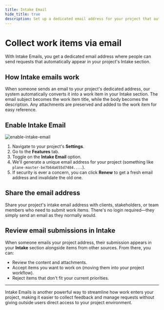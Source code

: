 ```yaml
---
title: Intake Email
hide_title: true
description: Set up a dedicated email address for your project that automatically converts incoming messages into work items for easy review and processing.
---
```



<div className="tag-wrapper">
 <h1>Collect work items via email</h1>
<Tags 
  tags={[ 
    { name: "Business", additionalClass: "business" }
  ]} 
 />
</div>

With Intake Emails, you get a dedicated email address where people can send requests that automatically appear in your project's Intake section.

## How Intake emails work
When someone sends an email to your project's dedicated address, our system automatically converts it into a work item in your Intake section. The email subject becomes the work item title, while the body becomes the description. Any attachments are preserved and added to the work item for easy reference.

## Enable Intake Email

![enable-intake-email](https://media.docs.plane.so/intake/enable-intake-email.webp#center)

1. Navigate to your project's **Settings**.
2. Go to the **Features** tab.
3. Toggle on the **Intake Email** option.
4. We'll generate a unique email address for your project (something like `plane-master-be7b64a655d7484....`). 
5. If security is ever a concern, you can click **Renew** to get a fresh email address and invalidate the old one.

## Share the email address
Share your project's intake email address with clients, stakeholders, or team members who need to submit work items. There's no login required—they simply send an email as they normally would.

## Review email submissions in Intake
When someone emails your project address, their submission appears in your **Intake** section alongside items from other sources. 
From there, you can:

- Review the content and attachments.
- Accept items you want to work on (moving them into your project workflow).
- Reject items that don't fit your current priorities.

---

Intake Emails is another powerful way to streamline how work enters your project, making it easier to collect feedback and manage requests without giving outside users direct access to your project environment.